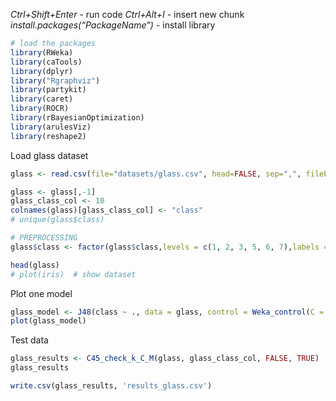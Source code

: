 *Ctrl+Shift+Enter* - run code
*Ctrl+Alt+I* - insert new chunk
*install.packages("PackageName")* - install library


```r
# load the packages
library(RWeka)
library(caTools)
library(dplyr)
library("Rgraphviz")
library(partykit)
library(caret)
library(ROCR)
library(rBayesianOptimization)
library(arulesViz)
library(reshape2)

```

Load glass dataset
```r

glass <- read.csv(file="datasets/glass.csv", head=FALSE, sep=",", fileEncoding="UTF-8-BOM")

glass <- glass[,-1]
glass_class_col <- 10
colnames(glass)[glass_class_col] <- "class"
# unique(glass$class)

# PREPROCESSING
glass$class <- factor(glass$class,levels = c(1, 2, 3, 5, 6, 7),labels = c("One","Two","Three", "Five", "Six", "Seven"))

head(glass)
# plot(iris)  # show dataset
```

Plot one model
```r
glass_model <- J48(class ~ ., data = glass, control = Weka_control(C = 0.15, M = 4))
plot(glass_model)
```


Test data
```r
glass_results <- C45_check_k_C_M(glass, glass_class_col, FALSE, TRUE)
glass_results

```

```r
write.csv(glass_results, 'results_glass.csv')
```







